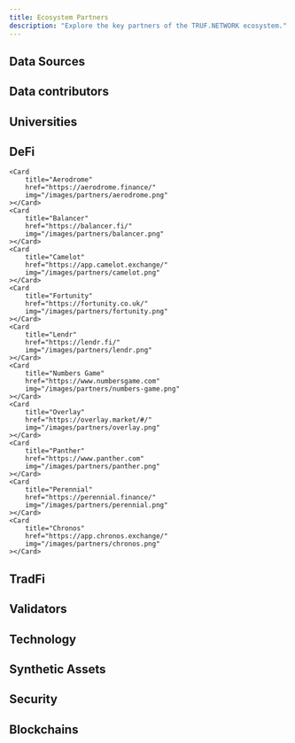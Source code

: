 ```yaml
---
title: Ecosystem Partners
description: "Explore the key partners of the TRUF.NETWORK ecosystem."
---
```


## Data Sources

<CardGroup cols={4}>
	<Card
		title="AAA"
		href="https://www.aaa.com"
		img="/images/partners/aaa.png"
	></Card>
	<Card
		title="AliExpress"
		href="https://www.aliexpress.com"
		img="/images/partners/aliexpress.png"
	></Card>
	<Card
		title="Alfabeta"
		href="https://www.alfabeta.net"
		img="/images/partners/alfabeta.png"
	></Card>
	<Card
		title="Amazon"
		href="https://www.amazon.com"
		img="/images/partners/amazon.png"
	></Card>
	<Card
		title="Apartment List"
		href="https://www.apartmentlist.com"
		img="/images/partners/apartment-list.png"
	></Card>
	<Card
		title="Argentina.gob.ar"
		href="https://www.argentina.gob.ar"
		img="/images/partners/argentina-gob.png"
	></Card>
	<Card
		title="Argenprop"
		href="https://www.argenprop.com"
		img="/images/partners/argenprop.png"
	></Card>
	<Card
		title="Autobeeb"
		href="https://autobeeb.com/"
		img="/images/partners/autobeeb.png"
	></Card>
	<Card
		title="AutoTrader"
		href="https://www.autotrader.co.uk"
		img="/images/partners/autotrader.png"
	></Card>
	<Card
		title="BitsCrunch"
		href="https://www.bitscrunch.com"
		img="/images/partners/bitscrunch.png"
	></Card>
	<Card
		title="Booking.com"
		href="https://www.booking.com"
		img="/images/partners/booking.png"
	></Card>
	<Card
		title="Caragencia"
		href="https://www.caragencia.com"
		img="/images/partners/caragencia.png"
	></Card>
	<Card
		title="CarGurus"
		href="https://www.cargurus.com"
		img="/images/partners/cargurus.png"
	></Card>
	<Card
		title="Carros.com"
		href="https://www.carros.com"
		img="/images/partners/carros.png"
	></Card>
	<Card
		title="CEIC"
		href="https://www.ceicdata.com"
		img="/images/partners/ceic.png"
	></Card>
	<Card
		title="Challenger, Gray & Christmas, Inc."
		href="https://www.challengergray.com/"
		img="/images/partners/challenger-gray.png"
	></Card>
	<Card
		title="Chrono24"
		href="https://www.chrono24.com"
		img="/images/partners/chrono24.png"
	></Card>
	<Card
		title="Cinfa"
		href="https://www.cinfa.com"
		img="/images/partners/cinfa.png"
	></Card>
	<Card
		title="CoinGecko"
		href="https://www.coingecko.com"
		img="/images/partners/coingecko.png"
	></Card>
	<Card
		title="Consulta Remedios"
		href="https://consultaremedios.com.br"
		img="/images/partners/consulta-remedios.png"
	></Card>
	<Card
		title="CoreLogic"
		href="https://www.corelogic.com"
		img="/images/partners/corelogic.png"
	></Card>
	<Card
		title="Cox Automotive"
		href="https://www.coxautoinc.com/"
		img="/images/partners/cox.png"
	></Card>
	<Card
		title="Daily Job Cuts"
		href="https://www.dailyjobcuts.com"
		img="/images/partners/daily-jobs-cut.png"
	></Card>
	<Card
		title="Data Processing Solutions"
		href="https://www.dpscorporate.com/"
		img="/images/partners/dps.png"
	></Card>
	<Card
		title="Drewry"
		href="https://www.drewry.co.uk"
		img="/images/partners/drewry.png"
	></Card>
	<Card
		title="Drift"
		href="https://www.drift.trade"
		img="/images/partners/drift.png"
	></Card>
	<Card
		title="Easy"
		href="https://www.easy.com.ar"
		img="/images/partners/easy.png"
	></Card>
	<Card
		title="EIA"
		href="https://www.eia.gov"
		img="/images/partners/eia.png"
	></Card>
	<Card
		title="Fazwaz"
		href="https://www.fazwaz.com"
		img="/images/partners/fazwaz.png"
	></Card>
	<Card
		title="Fravega"
		href="https://www.fravega.com"
		img="/images/partners/fravega.png"
	></Card>
	<Card
		title="Freddie Mac"
		href="https://www.freddiemac.com"
		img="/images/partners/freddie-mac.png"
	></Card>
	<Card
		title="GasBuddy"
		href="https://www.gasbuddy.com"
		img="/images/partners/gasbuddy.png"
	></Card>
	<Card
		title="GfK"
		href="https://geodata.gfk.com/"
		img="/images/partners/gfk.png"
	></Card>
	<Card
		title="Global Petrol Prices"
		href="https://www.globalpetrolprices.com"
		img="/images/partners/global-petrol-prices.png"
	></Card>
	<Card
		title="GM"
		href="https://www.gm.com"
		img="/images/partners/gm.png"
	></Card>
	<Card
		title="Hilton"
		href="https://www.hilton.com"
		img="/images/partners/hilton.png"
	></Card>
	<Card
		title="Homelet"
		href="https://www.homelet.co.uk"
		img="/images/partners/homelet.png"
	></Card>
	<Card
		title="Hyatt"
		href="https://www.hyatt.com"
		img="/images/partners/hyatt.png"
	></Card>
	<Card
		title="Hyundai"
		href="https://www.hyundai.com"
		img="/images/partners/hyundai.png"
	></Card>
	<Card
		title="IMS"
		href="https://www.imshealth.com"
		img="/images/partners/ims.png"
	></Card>
	<Card
		title="INDEC"
		href="https://www.indec.gob.ar/"
		img="/images/partners/indec.png"
	></Card>
	<Card
		title="Insubuy"
		href="https://www.insubuy.com"
		img="/images/partners/insubuy.png"
	></Card>
	<Card
		title="Insurify"
		href="https://www.insurify.com"
		img="/images/partners/insurify.png"
	></Card>
	<Card
		title="Investing.com"
		href="https://www.investing.com"
		img="/images/partners/investing.png"
	></Card>
	<Card
		title="Kantar"
		href="https://www.kantar.com"
		img="/images/partners/kantar.png"
	></Card>
	<Card
		title="Manheim"
		href="https://www.manheim.com"
		img="/images/partners/manheim.png"
	></Card>
	<Card
		title="McDonalds"
		href="https://www.mcdonalds.com"
		img="/images/partners/mcdonalds.png"
	></Card>
	<Card
		title="Mercado Libre"
		href="https://www.mercadolibre.com"
		img="/images/partners/mercado-libre.png"
	></Card>
	<Card
		title="MOSPI"
		href="https://www.mospi.gov.in/"
		img="/images/partners/mospi.png"
	></Card>
	<Card
		title="National Association of Realtors"
		href="https://www.nar.realtor"
		img="/images/partners/nar.png"
	></Card>
	<Card
		title="NFTGo"
		href="https://nftgo.io/"
		img="/images/partners/nftgo.png"
	></Card>
	<Card
		title="Nielsen"
		href="https://nielseniq.com/global/en/"
		img="/images/partners/nielsen.png"
	></Card>
	<Card
		title="Numbeo"
		href="https://www.numbeo.com"
		img="/images/partners/numbeo.png"
	></Card>
	<Card
		title="Ofgem"
		href="https://www.ofgem.gov.uk"
		img="/images/partners/ofgem.png"
	></Card>
	<Card
		title="OPIS"
		href="https://www.opisnet.com"
		img="/images/partners/opis.png"
	></Card>
	<Card
		title="OSDE"
		href="https://www.osde.com.ar"
		img="/images/partners/osde.png"
	></Card>
	<Card
		title="Penn State"
		href="https://www.psu.edu"
		img="/images/partners/penn-state.png"
	></Card>
	<Card
		title="Polymarket"
		href="https://www.polymarket.com"
		img="/images/partners/polymarket.png"
	></Card>
	<Card
		title="Property Data"
		href="https://www.propertydata.co.uk"
		img="/images/partners/property-data.png"
	></Card>
	<Card
		title="RAC Foundation"
		href="https://www.racfoundation.org"
		img="/images/partners/rac-foundation.png"
	></Card>
	<Card
		title="Redfin"
		href="https://www.redfin.com"
		img="/images/partners/redfin.png"
	></Card>
	<Card
		title="Rightmove"
		href="https://www.rightmove.co.uk"
		img="/images/partners/rightmove.png"
	></Card>
	<Card
		title="Statista"
		href="https://www.statista.com"
		img="/images/partners/statista.png"
	></Card>
	<Card
		title="Swiss Medical"
		href="https://www.swissmedical.com.ar"
		img="/images/partners/swiss-medical.png"
	></Card>
	<Card
		title="Tempestas Capital"
		href="https://www.tempestascapital.com"
		img="/images/partners/tempestas.png"
	></Card>
	<Card
		title="Tesla"
		href="https://www.tesla.com"
		img="/images/partners/tesla.png"
	></Card>
	<Card
		title="The Economist"
		href="https://www.economist.com"
		img="/images/partners/the-economist.png"
	></Card>
	<Card title="TMC" img="/images/partners/tmc.png"></Card>
	<Card
		title="Transportation Security"
		href="https://www.tsa.gov"
		img="/images/partners/tsa.png"
	></Card>
	<Card
		title="Trivago"
		href="https://www.trivago.com"
		img="/images/partners/trivago.png"
	></Card>
	<Card
		title="Trulia"
		href="https://www.trulia.com"
		img="/images/partners/trulia.png"
	></Card>
	<Card
		title="Ultrafarma"
		href="https://www.ultrafarma.com.br"
		img="/images/partners/ultrafarma.png"
	></Card>
	<Card
		title="United States Census Bureau"
		href="https://www.census.gov"
		img="/images/partners/census.png"
	></Card>
	<Card
		title="Vacunar"
		href="https://vacunar.com.ar/"
		img="/images/partners/vacunar.png"
	></Card>
	<Card
		title="Volkswagen"
		href="https://www.vw.com"
		img="/images/partners/volkswagen.png"
	></Card>
	<Card
		title="Volvo"
		href="https://www.volvo.com"
		img="/images/partners/volvo.png"
	></Card>
	<Card
		title="Winks"
		href="https://www.winks.com"
		img="/images/partners/winks.png"
	></Card>
	<Card
		title="WristCheck"
		href="https://www.wristcheck.com"
		img="/images/partners/wristcheck.png"
	></Card>
	<Card
		title="Yahoo"
		href="https://www.yahoo.com"
		img="/images/partners/yahoo.png"
	></Card>
	<Card
		title="Zillow"
		href="https://www.zillow.com"
		img="/images/partners/zillow.png"
	></Card>
	<Card
		title="Zonaprop"
		href="https://www.zonaprop.com.ar"
		img="/images/partners/zonaprop.png"
	></Card>
	<Card
		title="Zoopla"
		href="https://www.zoopla.co.uk"
		img="/images/partners/zoopla.png"
	></Card>
</CardGroup>

## Data contributors

<CardGroup cols={4}>
	<Card
		title="Allora"
		href="https://www.allora.network/"
		img="/images/partners/allora.png"
	></Card>
	<Card
		title="Chirp"
		href="https://chirptoken.io/"
		img="/images/partners/chirp.png"
	></Card>
	<Card
		title="GT Protocol"
		href="https://www.gt-protocol.io/"
		img="/images/partners/gt-protocol.png"
	></Card>
	<Card
		title="Koii"
		href="https://www.koii.network/"
		img="/images/partners/koii.png"
	></Card>
	<Card
		title="Big Data Protocol"
		href="https://bigdataprotocol.com/"
		img="/images/partners/big-data-protocol.png"
	></Card>
	<Card
		title="BitsCrunch"
		href="https://www.bitscrunch.com"
		img="/images/partners/bitscrunch.png"
	></Card>
	<Card
		title="Parcl"
		href="https://www.parcl.co/"
		img="/images/partners/parcl.png"
	></Card>
	<Card
		title="Levitate Labs"
		href="https://www.levitatelabs.xyz"
		img="/images/partners/levitate-labs.png"
	></Card>
	<Card
		title="LandX"
		href="https://www.landx.fi"
		img="/images/partners/landx.png"
	></Card>
	<Card
		title="Moojing"
		href="https://www.moojing-global.com/"
		img="/images/partners/moojing.png"
	></Card>
	<Card
		title="Sphinx"
		href="https://www.sphx.io/"
		img="/images/partners/sphinx.png"
	></Card>
	<Card
		title="Scannit"
		href="https://www.scannit.io"
		img="/images/partners/scannit.png"
	></Card>
</CardGroup>

## Universities

<CardGroup cols={4}>
	<Card
		title="Penn State University"
		href="https://www.psu.edu"
		img="/images/partners/penn-state.png"
	></Card>
	<Card
		title="Stockholm University"
		href="https://www.su.se"
		img="/images/partners/stockholm-university.png"
	></Card>
</CardGroup>

## DeFi

<CardGroup cols={4}>
	<Card
		title="Index Fun"
		href="https://www.index.fun"
		img="/images/partners/index-fun.png"
	></Card>

    <Card
    	title="Aerodrome"
    	href="https://aerodrome.finance/"
    	img="/images/partners/aerodrome.png"
    ></Card>
    <Card
    	title="Balancer"
    	href="https://balancer.fi/"
    	img="/images/partners/balancer.png"
    ></Card>
    <Card
    	title="Camelot"
    	href="https://app.camelot.exchange/"
    	img="/images/partners/camelot.png"
    ></Card>
    <Card
    	title="Fortunity"
    	href="https://fortunity.co.uk/"
    	img="/images/partners/fortunity.png"
    ></Card>
    <Card
    	title="Lendr"
    	href="https://lendr.fi/"
    	img="/images/partners/lendr.png"
    ></Card>
    <Card
    	title="Numbers Game"
    	href="https://www.numbersgame.com"
    	img="/images/partners/numbers-game.png"
    ></Card>
    <Card
    	title="Overlay"
    	href="https://overlay.market/#/"
    	img="/images/partners/overlay.png"
    ></Card>
    <Card
    	title="Panther"
    	href="https://www.panther.com"
    	img="/images/partners/panther.png"
    ></Card>
    <Card
    	title="Perennial"
    	href="https://perennial.finance/"
    	img="/images/partners/perennial.png"
    ></Card>
    <Card
    	title="Chronos"
    	href="https://app.chronos.exchange/"
    	img="/images/partners/chronos.png"
    ></Card>

</CardGroup>

## TradFi

<CardGroup cols={4}>
	<Card
		title="Fineco"
		href="https://finecoassetmanagement.com/"
		img="/images/partners/fineco.png"
	></Card>
	<Card
		title="Naya"
		href="https://www.nayacapital.com/"
		img="/images/partners/naya.png"
	></Card>
</CardGroup>

## Validators

<CardGroup cols={4}>
	<Card
		title="AllNodes"
		href="https://www.allnodes.com"
		img="/images/partners/allnodes.png"
	></Card>
	<Card
		title="Everstake"
		href="https://everstake.one"
		img="/images/partners/everstake.png"
	></Card>
	<Card
		title="Holdex"
		href="https://www.holdex.io"
		img="/images/partners/holdex.png"
	></Card>
	<Card
		title="Kwil"
		href="https://kwil.truf.network/"
		img="/images/partners/kwil.png"
	></Card>
	<Card
		title="Link River"
		href="https://linkriver.io"
		img="/images/partners/linkriver.png"
	></Card>
	<Card
		title="Matrixed Link"
		href="https://matrixed.link"
		img="/images/partners/matrixed-link.png"
	></Card>
	<Card
		title="Northwest Nodes"
		href="https://northwestnodes.com"
		img="/images/partners/northwest-nodes.png"
	></Card>
	<Card
		title="Pier Two"
		href="https://piertwo.com"
		img="/images/partners/pier-two.png"
	></Card>
	<Card
		title="Stakin"
		href="https://stakin.com"
		img="/images/partners/stakin.png"
	></Card>
	<Card
		title="Trusted Node"
		href="https://trustednode.io"
		img="/images/partners/trusted-node.png"
	></Card>
	<Card
		title="LinkPool"
		href="https://linkpool.io"
		img="/images/partners/linkpool.png"
	></Card>
	<Card
		title="Validation Cloud"
		href="https://validationcloud.io"
		img="/images/partners/validation-cloud.png"
	></Card>
</CardGroup>

## Technology

<CardGroup cols={4}>
	<Card
		title="Chainlink"
		href="https://chain.link"
		img="/images/partners/chainlink.png"
	></Card>
	<Card
		title="ClickHouse"
		href="https://clickhouse.com"
		img="/images/partners/clickhouse.png"
	></Card>
	<Card
		title="CometBFT"
		href="https://cometbft.com"
		img="/images/partners/cometbft.png"
	></Card>
	<Card
		title="Kong"
		href="https://konghq.com"
		img="/images/partners/kong.png"
	></Card>
	<Card
		title="Kwil"
		href="https://kwil.truf.network/"
		img="/images/partners/kwil.png"
	></Card>
	<Card
		title="Theoriq"
		href="https://theoriq.ai"
		img="/images/partners/theoriq.png"
	></Card>
</CardGroup>

## Synthetic Assets

<CardGroup cols={4}>
	<Card
		title="Ampleforth"
		href="https://www.ampleforth.org/"
		img="/images/partners/ampleforth.png"
	></Card>
	<Card
		title="Frax Finance"
		href="https://frax.finance"
		img="/images/partners/frax.png"
	></Card>
	<Card
		title="Nuon"
		href="https://www.nuon.fi"
		img="/images/partners/nuon.png"
	></Card>
</CardGroup>

## Security

<CardGroup cols={4}>
	<Card
		title="CoinFabrik"
		href="https://www.coinfabrik.com"
		img="/images/partners/coinfabrik.png"
	></Card>
	<Card
		title="Hacken"
		href="https://hacken.io"
		img="/images/partners/hacken.png"
	></Card>
	<Card
		title="Nethermind"
		href="https://nethermind.io"
		img="/images/partners/nethermind.png"
	></Card>
	<Card
		title="Sherlock"
		href="https://www.sherlock.xyz"
		img="/images/partners/sherlock.png"
	></Card>
	<Card
		title="Stronghold"
		href="https://www.stronghold.co"
		img="/images/partners/stronghold.png"
	></Card>
</CardGroup>

## Blockchains

<CardGroup cols={4}>
	<Card
		title="Arbitrum"
		href="https://www.arbitrum.io"
		img="/images/partners/arbitrum.png"
	></Card>
	<Card
		title="Binance"
		href="https://www.binance.com"
		img="/images/partners/binance.png"
	></Card>
	<Card
		title="Solana"
		href="https://www.solana.com"
		img="/images/partners/solana.png"
	></Card>
	<Card
		title="Avalanche"
		href="https://www.avax.network"
		img="/images/partners/avalanche.png"
	></Card>
	<Card
		title="Ethereum"
		href="https://www.ethereum.org"
		img="/images/partners/ethereum.png"
	></Card>
	<Card
		title="Polygon"
		href="https://www.polygon.technology"
		img="/images/partners/polygon.png"
	></Card>
	<Card
		title="Zcash"
		href="https://www.z.cash"
		img="/images/partners/zcash.png"
	></Card>
	<Card
		title="Injective Protocol"
		href="https://www.injective.com"
		img="/images/partners/injective-protocol.png"
	></Card>
	<Card
		title="XDC"
		href="https://www.xdc.org"
		img="/images/partners/xdc.png"
	></Card>
	<Card
		title="Nibiru"
		href="https://www.nibiru.fi"
		img="/images/partners/nibiru.png"
	></Card>
	<Card
		title="Partisia Blockchain"
		href="https://www.partisiablockchain.com"
		img="/images/partners/partisia-blockchain.png"
	></Card>
	<Card
		title="Plume"
		href="https://www.plume.com"
		img="/images/partners/plume.png"
	></Card>
	<Card
		title="Kinto"
		href="https://www.kinto.com"
		img="/images/partners/kinto.png"
	></Card>
</CardGroup>
